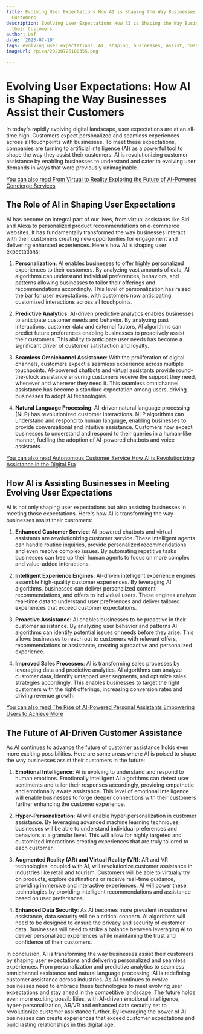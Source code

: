 ```yaml
---
title: Evolving User Expectations How AI is Shaping the Way Businesses Assist their
  Customers
description: Evolving User Expectations How AI is Shaping the Way Businesses Assist
  their Customers
author: Usf
date: '2023-07-10'
tags: evolving user expectations, AI, shaping, businesses, assist, customers
imageUrl: /pixa/20230726180355.png

---
```

# Evolving User Expectations: How AI is Shaping the Way Businesses Assist their  Customers

In today's rapidly evolving digital landscape, user expectations are at an all-time high. Customers expect personalized and seamless experiences across all touchpoints with businesses. To meet these expectations, companies are turning to artificial intelligence (AI) as a powerful  tool to shape the way they assist their customers.  AI is revolutionizing customer assistance by enabling businesses to understand  and cater to evolving user demands in ways  that were  previously unimaginable.

[You  can also read From Virtual to  Reality Exploring the Future of AI-Powered Concierge Services](From%20Virtual%20to%20Reality%20Exploring%20the%20Future%20of%20AI-Powered%20Concierge%20Services)


## The Role of AI in Shaping  User  Expectations

AI has become an  integral part of our lives, from virtual assistants like Siri and  Alexa to personalized product recommendations on e-commerce websites. It  has fundamentally transformed the way businesses interact with their customers creating new opportunities for  engagement and delivering enhanced experiences. Here's how AI is shaping user expectations:

1. **Personalization**: AI enables businesses to offer highly personalized experiences to their customers. By analyzing vast amounts of data, AI algorithms can understand  individual preferences, behaviors, and patterns  allowing businesses to tailor their offerings  and recommendations accordingly. This level of personalization has raised the bar for user expectations, with customers now anticipating customized interactions across all touchpoints.

2. **Predictive Analytics**: AI-driven  predictive analytics  enables businesses to anticipate customer needs and behavior. By analyzing past interactions, customer data and external factors, AI algorithms can predict future preferences enabling businesses to proactively assist their customers. This  ability to anticipate  user  needs has become a significant driver  of customer  satisfaction  and loyalty.

3. **Seamless Omnichannel Assistance**: With the proliferation of digital channels, customers expect a seamless  experience across  multiple touchpoints. AI-powered chatbots  and virtual assistants provide round-the-clock assistance ensuring customers receive the support they need,  whenever and wherever they need it. This seamless omnichannel assistance has become a standard expectation among users, driving businesses to adopt AI technologies.

4. **Natural Language Processing**: AI-driven natural language processing (NLP) has revolutionized customer interactions. NLP algorithms can understand and  respond to  human language,  enabling businesses to provide conversational and intuitive assistance. Customers now expect businesses to understand and respond to their queries in a human-like manner, fuelling the adoption of AI-powered chatbots and voice  assistants.

[You can  also read Autonomous Customer Service How AI is Revolutionizing Assistance in  the Digital Era](Autonomous%20Customer%20Service%20How%20AI%20is%20Revolutionizing%20Assistance%20in%20the%20Digital%20Era)


## How AI is Assisting Businesses  in Meeting Evolving User Expectations

AI is not only shaping user expectations but also assisting businesses in meeting those  expectations. Here's how AI is transforming the way businesses assist their customers:

1. **Enhanced Customer Service**: AI-powered chatbots and virtual assistants are revolutionizing customer service.  These intelligent agents can handle  routine inquiries, provide personalized recommendations  and even resolve complex issues. By automating repetitive tasks businesses can free up  their human agents to focus on more  complex and value-added interactions.

2. **Intelligent  Experience Engines**: AI-driven intelligent  experience engines  assemble high-quality customer experiences. By  leveraging AI algorithms, businesses can  deliver personalized content  recommendations, and  offers  to  individual users. These engines analyze real-time  data to understand user preferences and deliver tailored experiences that exceed customer expectations.

3. **Proactive Assistance**: AI enables businesses to be proactive in  their  customer assistance.  By analyzing user behavior and patterns AI algorithms can identify potential issues or needs before they arise. This allows businesses to reach out to customers with relevant offers, recommendations or assistance,  creating a proactive and personalized experience.

4. **Improved Sales Processes**: AI is transforming sales processes by leveraging data and predictive analytics. AI algorithms can analyze customer data, identify untapped user segments, and optimize sales strategies accordingly. This enables businesses to target the right customers with the right offerings, increasing conversion rates and driving revenue growth.

[You can also read The Rise of AI-Powered Personal Assistants Empowering Users to Achieve More](The%20Rise%20of%20AI-Powered%20Personal%20Assistants%20Empowering%20Users%20to%20Achieve%20More)


##  The Future of AI-Driven Customer Assistance

As AI continues to advance the future of customer assistance holds even  more exciting possibilities.  Here are some areas  where AI is poised  to shape the  way businesses assist their customers in  the future:

1. **Emotional Intelligence**:  AI is  evolving to understand and respond to  human emotions. Emotionally intelligent AI algorithms can detect  user sentiments and tailor their responses accordingly, providing empathetic and emotionally aware assistance. This  level  of emotional  intelligence will enable  businesses to forge  deeper connections with their customers further enhancing the  customer experience.

2. **Hyper-Personalization**: AI will  enable hyper-personalization in customer assistance. By leveraging advanced machine learning techniques, businesses will be able to  understand individual preferences and behaviors at a granular level. This will allow for highly targeted and customized interactions  creating experiences that are truly tailored to each  customer.

3. **Augmented Reality (AR) and Virtual Reality (VR)**: AR and VR  technologies, coupled with AI, will revolutionize customer assistance in industries like retail and  tourism. Customers will be able to virtually try on products, explore  destinations or receive real-time guidance, providing immersive and interactive experiences.  AI will power  these technologies by providing intelligent recommendations and assistance based on user preferences.

4. **Enhanced Data  Security**: As  AI becomes more prevalent in customer assistance, data security  will be a critical concern. AI algorithms will need to be designed to ensure the privacy  and  security  of customer  data. Businesses will need to strike a balance between leveraging AI to deliver personalized experiences while maintaining the trust and confidence of their customers.

In conclusion, AI is transforming the way businesses assist their customers by shaping user expectations and delivering personalized and seamless experiences. From personalization and predictive analytics to seamless  omnichannel assistance and natural language processing, AI is redefining customer assistance across industries. As AI continues to evolve businesses need to embrace these technologies  to meet evolving user expectations and stay ahead in the competitive  landscape.  The future holds even more exciting possibilities,  with AI-driven emotional intelligence, hyper-personalization, AR/VR and  enhanced data security set to revolutionize customer assistance further. By leveraging the power of AI businesses can  create experiences that exceed customer  expectations and build lasting relationships in this digital age.